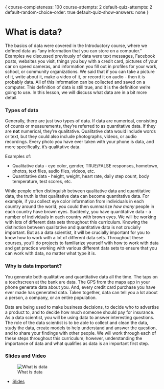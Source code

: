 {
course-completeness: 100
course-attempts: 2
default-quiz-attempts: 2
default-random-choice-order: true
default-quiz-show-answers: none
}

# What is data?

The basics of data were covered in the Introductory course, where we defined data as "any information that you can store on a computer." Examples we discussed previously of data were text messages, Facebook posts, websites you visit, things you buy with a credit card, pictures of your car on speed cameras, and information you fill out in profiles for your work, school, or community organizations. We said that if you can take a picture of it, write about it, make a video of it, or record it on audio - then it is probably data. All of this information can be collected and saved on a computer. This definition of data is still true, and it is the definition we're going to use. In this lesson, we will discuss what data are in a bit more detail.

### Types of data

Generally, there are just two types of data. If data are numerical, consisting of counts or measurements, they're referred to as quantitative data. If they are **not** numerical, they're qualitative. Qualitative data would include words or text, but they could also include photographs, videos, or audio recordings. Every photo you have ever taken with your phone is data, and more specifically, it's qualitative data.

Examples of:

* Qualitative data  - eye color, gender, TRUE/FALSE responses, hometown, photos, text files, audio files, videos, etc.
* Quantitative data  - height, weight, heart rate, daily step count, body temperature, test scores, etc.

While people often distinguish between qualitative data and quantitative data, the truth is that qualitative data can become quantitative data. For example, if you collect eye color information from individuals in each country around the world, you could then summarize *how many* people in each country have brown eyes. Suddenly, you have quantitative data - a number of individuals in each country with brown eyes. We will be working with lots of different data sets throughout this curriculum. Knowing the distinction between qualitative and quantitative data is not crucially important. But as a data scientist, it will be crucially important for you to know how to work with a lot of different data sets. Throughout these courses, you'll do projects to familiarize yourself with how to work with data and get practice working with various different data sets to ensure that you can work with data, no matter what type it is.

### Why is data important?

You generate both qualitative and quantitative data all the time. The taps on a touchscreen at the bank are data. The GPS from the maps app in your phone generate data about you. And, every credit card purchase you have ever made has generated data. Taken together, data can tell you a lot about a person, a company, or an entire population.

Data are being used to make business decisions, to decide who to advertise a product to, and to decide how much someone should pay for insurance. As a data scientist, you will be using data to answer interesting questions. The role of the data scientist is to be able to collect and clean the data, study the data, create models to help understand and answer the question, and to share your findings with other people. We will work through each of these steps throughout this curriculum; however, understanding the importance of data and what qualifies as data is an important first step.

### Slides and Video

![What is data](https://youtu.be/zMFI9z47psg)

* [Slides](https://docs.google.com/presentation/d/1btywbP59z-QJKtRw5yjQn81Gsck8Tc6Q-q3djeCfnYI/edit?usp=sharing)
